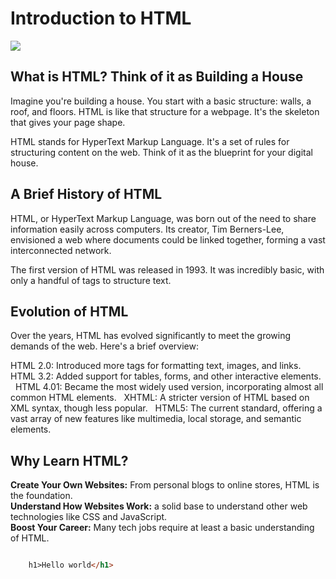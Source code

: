 # Introduction to HTML


 ![](../images/p1.svg)

## What is HTML? Think of it as Building a House

Imagine you're building a house. You start with a basic structure: walls, a roof, and floors. HTML is like that structure for a webpage. It's the skeleton that gives your page shape.

HTML stands for HyperText Markup Language. It's a set of rules for structuring content on the web. Think of it as the blueprint for your digital house.


## A Brief History of HTML

HTML, or HyperText Markup Language, was born out of the need to share information easily across computers. Its creator, Tim Berners-Lee, envisioned a web where documents could be linked together, forming a vast interconnected network.   

The first version of HTML was released in 1993. It was incredibly basic, with only a handful of tags to structure text.


## Evolution of HTML

Over the years, HTML has evolved significantly to meet the growing demands of the web. Here's a brief overview:   

HTML 2.0: Introduced more tags for formatting text, images, and links.
HTML 3.2: Added support for tables, forms, and other interactive elements.   
HTML 4.01: Became the most widely used version, incorporating almost all common HTML elements.   
XHTML: A stricter version of HTML based on XML syntax, though less popular.   
HTML5: The current standard, offering a vast array of new features like multimedia, local storage, and semantic elements.   


## Why Learn HTML?

**Create Your Own Websites:** From personal blogs to online stores, HTML is the foundation.  
**Understand How Websites Work:**  a solid base to understand other web technologies like CSS and JavaScript.  
**Boost Your Career:** Many tech jobs require at least a basic understanding of HTML.  

```html filename="example.html" {3}  copy

    h1>Hello world</h1>

```
